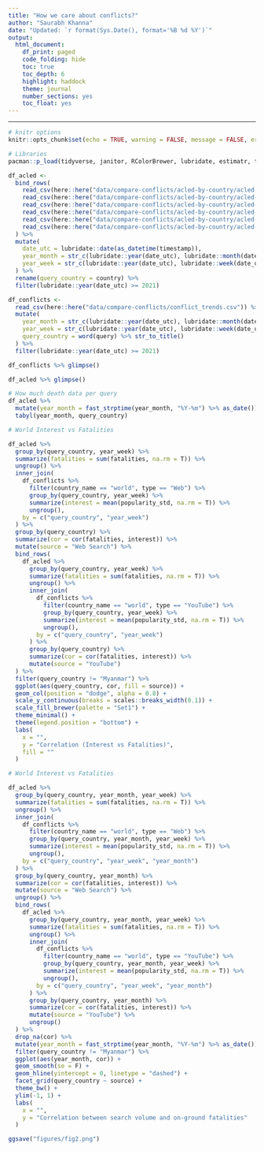 ```yaml
---
title: "How we care about conflicts?"
author: "Saurabh Khanna"
date: "Updated: `r format(Sys.Date(), format='%B %d %Y')`"
output:
  html_document:
    df_print: paged
    code_folding: hide
    toc: true
    toc_depth: 6
    highlight: haddock
    theme: journal
    number_sections: yes
    toc_float: yes
---
```


---

```r
# knitr options
knitr::opts_chunk$set(echo = TRUE, warning = FALSE, message = FALSE, error = TRUE, fig.retina = 4, out.width = "100%", knitr.duplicate.label = "allow")
```


```r
# Libraries
pacman::p_load(tidyverse, janitor, RColorBrewer, lubridate, estimatr, texreg, skimr)

df_acled <- 
  bind_rows(
    read_csv(here::here("data/compare-conflicts/acled-by-country/acled-afghanistan.csv")),
    read_csv(here::here("data/compare-conflicts/acled-by-country/acled-ethiopia.csv")),
    read_csv(here::here("data/compare-conflicts/acled-by-country/acled-mexico.csv")),
    read_csv(here::here("data/compare-conflicts/acled-by-country/acled-myanmar.csv")),
    read_csv(here::here("data/compare-conflicts/acled-by-country/acled-ukraine.csv")),
    read_csv(here::here("data/compare-conflicts/acled-by-country/acled-yemen.csv"))
  ) %>% 
  mutate(
    date_utc = lubridate::date(as_datetime(timestamp)),
    year_month = str_c(lubridate::year(date_utc), lubridate::month(date_utc), sep = "-"),
    year_week = str_c(lubridate::year(date_utc), lubridate::week(date_utc), sep = "-")
  ) %>% 
  rename(query_country = country) %>% 
  filter(lubridate::year(date_utc) >= 2021)

df_conflicts <- 
  read_csv(here::here("data/compare-conflicts/conflict_trends.csv")) %>%
  mutate(
    year_month = str_c(lubridate::year(date_utc), lubridate::month(date_utc), sep = "-"),
    year_week = str_c(lubridate::year(date_utc), lubridate::week(date_utc), sep = "-"),
    query_country = word(query) %>% str_to_title()
  ) %>% 
  filter(lubridate::year(date_utc) >= 2021)
```


```r
df_conflicts %>% glimpse()

df_acled %>% glimpse()

# How much death data per query
df_acled %>%
  mutate(year_month = fast_strptime(year_month, "%Y-%m") %>% as_date()) %>% 
  tabyl(year_month, query_country)
```



```r
# World Interest vs Fatalities

df_acled %>%
  group_by(query_country, year_week) %>% 
  summarize(fatalities = sum(fatalities, na.rm = T)) %>% 
  ungroup() %>% 
  inner_join(
    df_conflicts %>%
      filter(country_name == "world", type == "Web") %>%
      group_by(query_country, year_week) %>% 
      summarize(interest = mean(popularity_std, na.rm = T)) %>% 
      ungroup(),
    by = c("query_country", "year_week")
  ) %>% 
  group_by(query_country) %>% 
  summarize(cor = cor(fatalities, interest)) %>%
  mutate(source = "Web Search") %>%
  bind_rows(
    df_acled %>%
      group_by(query_country, year_week) %>% 
      summarize(fatalities = sum(fatalities, na.rm = T)) %>% 
      ungroup() %>% 
      inner_join(
        df_conflicts %>%
          filter(country_name == "world", type == "YouTube") %>%
          group_by(query_country, year_week) %>% 
          summarize(interest = mean(popularity_std, na.rm = T)) %>% 
          ungroup(),
        by = c("query_country", "year_week")
      ) %>% 
      group_by(query_country) %>% 
      summarize(cor = cor(fatalities, interest)) %>% 
      mutate(source = "YouTube")
  ) %>% 
  filter(query_country != "Myanmar") %>% 
  ggplot(aes(query_country, cor, fill = source)) +
  geom_col(position = "dodge", alpha = 0.8) +
  scale_y_continuous(breaks = scales::breaks_width(0.1)) +
  scale_fill_brewer(palette = "Set1") +
  theme_minimal() +
  theme(legend.position = "bottom") +
  labs(
    x = "", 
    y = "Correlation (Interest vs Fatalities)",
    fill = ""
  )
```




```r
# World Interest vs Fatalities

df_acled %>%
  group_by(query_country, year_month, year_week) %>% 
  summarize(fatalities = sum(fatalities, na.rm = T)) %>% 
  ungroup() %>% 
  inner_join(
    df_conflicts %>%
      filter(country_name == "world", type == "Web") %>%
      group_by(query_country, year_month, year_week) %>% 
      summarize(interest = mean(popularity_std, na.rm = T)) %>% 
      ungroup(),
    by = c("query_country", "year_week", "year_month")
  ) %>% 
  group_by(query_country, year_month) %>% 
  summarize(cor = cor(fatalities, interest)) %>%
  mutate(source = "Web Search") %>%
  ungroup() %>% 
  bind_rows(
    df_acled %>%
      group_by(query_country, year_month, year_week) %>% 
      summarize(fatalities = sum(fatalities, na.rm = T)) %>% 
      ungroup() %>% 
      inner_join(
        df_conflicts %>%
          filter(country_name == "world", type == "YouTube") %>%
          group_by(query_country, year_month, year_week) %>% 
          summarize(interest = mean(popularity_std, na.rm = T)) %>% 
          ungroup(),
        by = c("query_country", "year_week", "year_month")
      ) %>% 
      group_by(query_country, year_month) %>% 
      summarize(cor = cor(fatalities, interest)) %>%
      mutate(source = "YouTube") %>% 
      ungroup()
  ) %>% 
  drop_na(cor) %>% 
  mutate(year_month = fast_strptime(year_month, "%Y-%m") %>% as_date()) %>%
  filter(query_country != "Myanmar") %>% 
  ggplot(aes(year_month, cor)) +
  geom_smooth(se = F) +
  geom_hline(yintercept = 0, linetype = "dashed") +
  facet_grid(query_country ~ source) +
  theme_bw() +
  ylim(-1, 1) +
  labs(
    x = "",
    y = "Correlation between search volume and on-ground fatalities"
  )

ggsave("figures/fig2.png")
```

